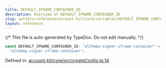 ```yaml
---
title: DEFAULT_IFRAME_CONTAINER_ID
description: Overview of DEFAULT_IFRAME_CONTAINER_ID
slug: wallets/reference/account-kit/core/variables/DEFAULT_IFRAME_CONTAINER_ID
layout: reference
---
```


{/* This file is auto-generated by TypeDoc. Do not edit manually. */}

```ts
const DEFAULT_IFRAME_CONTAINER_ID: "alchemy-signer-iframe-container" =
  "alchemy-signer-iframe-container";
```

Defined in: [account-kit/core/src/createConfig.ts:14](https://github.com/alchemyplatform/aa-sdk/blob/0cc60e9f694c242d91befdaa2f26cdec3ee389c5/account-kit/core/src/createConfig.ts#L14)
